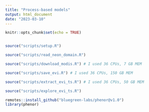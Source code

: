```yaml
---
title: "Process-based models"
output: html_document
date: "2023-03-10"
---
```


```r
knitr::opts_chunk$set(echo = TRUE)
```

```r
```


```r
source("scripts/setup.R")
```

```r
source("scripts/read_neon_domain.R")
```

```r
source("scripts/download_modis.R") # I used 36 CPUs, 7 GB MEM
```

```r
source("scripts/save_evi.R") # I used 36 CPUs, 150 GB MEM
```

```r
source("scripts/extract_evi_ts.R") # I used 36 CPUs, 50 GB MEM
```

```r
source("scripts/explore_evi_ts.R")
```

```r
remotes::install_github("bluegreen-labs/phenor@v1.0")
library(phenor)
```


